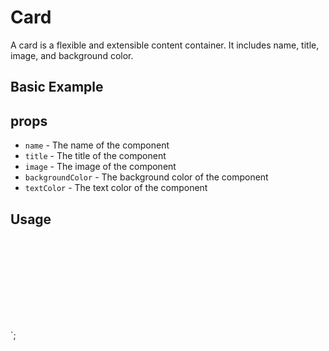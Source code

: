 
<Meta of={CardStories} />

# Card

A card is a flexible and extensible content container. It includes name, title, image, and background color.

## Basic Example

<Canvas of={CardStories.Basic} />

## props

- `name` - The name of the component
- `title` - The title of the component
- `image` - The image of the component
- `backgroundColor` - The background color of the component
- `textColor` - The text color of the component

## Usage

```jsx
import { Card } from '@storybook/blocks';

<Card
  name="Card"
  title="Card"
  image="https://source.unsplash.com/random/800x600"
  backgroundColor="blue"
  textColor="white"
/>
```
`;
